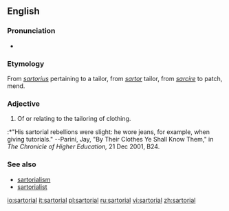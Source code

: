 ==English==

===Pronunciation===
* {{IPA|/sɑːˈtɔːɹɪəl/}}

===Etymology===
From {{NL.}} ''[[sartorius]]'' pertaining to a tailor, from {{LL.}} ''[[sartor]]'' tailor, from {{L.}} ''[[sarcire]]'' to patch, mend.

===Adjective===
{{en-adj|-}}

# Of or relating to the tailoring of clothing.  
:*"His sartorial rebellions were slight: he wore jeans, for example, when giving tutorials."  --Parini, Jay, "By Their Clothes Ye Shall Know Them," in ''The Chronicle of Higher Education,'' 21 Dec 2001, B24.

===See also===
* [[sartorialism]]
* [[sartorialist]]

[[io:sartorial]]
[[it:sartorial]]
[[pl:sartorial]]
[[ru:sartorial]]
[[vi:sartorial]]
[[zh:sartorial]]